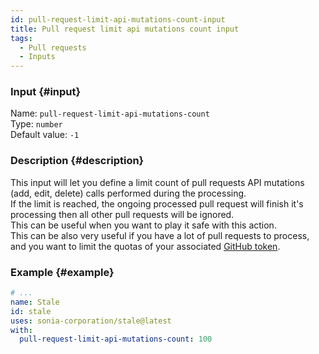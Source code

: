```yaml
---
id: pull-request-limit-api-mutations-count-input
title: Pull request limit api mutations count input
tags:
  - Pull requests
  - Inputs
---
```


### Input {#input}

Name: `pull-request-limit-api-mutations-count`  
Type: `number`  
Default value: `-1`

### Description {#description}

This input will let you define a limit count of pull requests API mutations (add, edit, delete) calls performed during the processing.  
If the limit is reached, the ongoing processed pull request will finish it's processing then all other pull requests will be ignored.  
This can be useful when you want to play it safe with this action.  
This can be also very useful if you have a lot of pull requests to process, and you want to limit the quotas of your associated [GitHub token](../../github-token-input).

### Example {#example}

```yml {6}
# ...
name: Stale
id: stale
uses: sonia-corporation/stale@latest
with:
  pull-request-limit-api-mutations-count: 100
```
